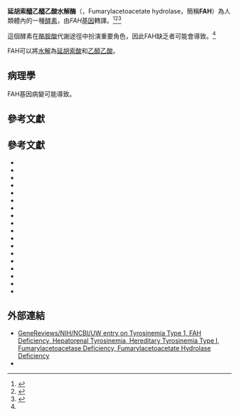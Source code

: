 {{PBB|geneid=2184}}

'''延胡索醯乙醯乙酸水解酶'''（{{lang-en|Fumarylacetoacetase}}，Fumarylacetoacetate hydrolase，簡稱'''FAH'''）為人類體內的一種[[酵素|酵素]]，由''FAH''[[基因|基因]]轉譯。<ref name="pmid1998338">{{vcite2 journal | vauthors = Phaneuf D, Labelle Y, Bérubé D, Arden K, Cavenee W, Gagné R, Tanguay RM | title = Cloning and expression of the cDNA encoding human fumarylacetoacetate hydrolase, the enzyme deficient in hereditary tyrosinemia: assignment of the gene to chromosome 15 | journal = Am J Hum Genet | volume = 48 | issue = 3 | pages = 525–35 | date = Apr 1991 | pmid = 1998338 | pmc = 1682993 | doi =  }}</ref><ref name="pmid2336361">{{vcite2 journal | vauthors = Agsteribbe E, van Faassen H, Hartog MV, Reversma T, Taanman JW, Pannekoek H, Evers RF, Welling GM, Berger R | title = Nucleotide sequence of cDNA encoding human fumarylacetoacetase | journal = Nucleic Acids Res | volume = 18 | issue = 7 | pages = 1887 | date = Jun 1990 | pmid = 2336361 | pmc = 330610 | doi = 10.1093/nar/18.7.1887 }}</ref><ref name="entrez">{{cite web| title = Entrez Gene: FAH fumarylacetoacetate hydrolase (fumarylacetoacetase)| url = http://www.ncbi.nlm.nih.gov/sites/entrez?Db=gene&Cmd=ShowDetailView&TermToSearch=2184| accessdate = | archive-date = 2009-10-18| archive-url = https://web.archive.org/web/20091018023516/http://www.ncbi.nlm.nih.gov/sites/entrez?Db=gene&Cmd=ShowDetailView&TermToSearch=2184}}</ref>

這個酵素在[[酪胺酸|酪胺酸]]代謝途徑中扮演重要角色，因此FAH缺乏者可能會導致{{le|酪胺酸血症|tyrosinemia}}。<ref name="entrez"/>

FAH可以將{{le|延胡索醯乙醯乙酸|4-fumarylacetoacetate}}[[水解|水解]]為[[延胡索酸|延胡索酸]]和[[乙醯乙酸|乙醯乙酸]]。

==病理學==
FAH基因病變可能導致{{le|第一型酪胺酸血症|type I tyrosinemia}}。

== 參考文獻 ==
{{reflist}}

== 參考文獻 ==
{{refbegin | 2}}
* {{vcite2 journal | vauthors = St-Louis M, Tanguay RM | title = Mutations in the fumarylacetoacetate hydrolase gene causing hereditary tyrosinemia type I: overview | journal = Hum. Mutat. | volume = 9 | issue = 4 | pages = 291–9 | year = 1997 | pmid = 9101289 | doi = 10.1002/(SICI)1098-1004(1997)9:4<291::AID-HUMU1>3.0.CO;2-9 }}
* {{vcite2 journal | vauthors = Phaneuf D, Lambert M, Laframboise R, Mitchell G, Lettre F, Tanguay RM | title = Type 1 hereditary tyrosinemia. Evidence for molecular heterogeneity and identification of a causal mutation in a French Canadian patient | journal = J. Clin. Invest. | volume = 90 | issue = 4 | pages = 1185–92 | year = 1992 | pmid = 1401056 | pmc = 443158 | doi = 10.1172/JCI115979 }}
* {{vcite2 journal | vauthors = Tanguay RM, Valet JP, Lescault A, Duband JL, Laberge C, Lettre F, Plante M | title = Different molecular basis for fumarylacetoacetate hydrolase deficiency in the two clinical forms of hereditary tyrosinemia (type I) | journal = Am. J. Hum. Genet. | volume = 47 | issue = 2 | pages = 308–16 | year = 1990 | pmid = 2378356 | pmc = 1683717 | doi =  }}
* {{vcite2 journal | vauthors = Laberge C, Grenier A, Valet JP, Morissette J | title = Fumarylacetoacetase measurement as a mass-screening procedure for hereditary tyrosinemia type I | journal = Am. J. Hum. Genet. | volume = 47 | issue = 2 | pages = 325–8 | year = 1990 | pmid = 2378358 | pmc = 1683713 | doi =  }}
* {{vcite2 journal | vauthors = Kvittingen EA, Halvorsen S, Jellum E | title = Deficient fumarylacetoacetate fumarylhydrolase activity in lymphocytes and fibroblasts from patients with hereditary tyrosinemia | journal = Pediatr. Res. | volume = 17 | issue = 7 | pages = 541–4 | year = 1983 | pmid = 6622096 | doi = 10.1203/00006450-198307000-00005 }}
* {{vcite2 journal | vauthors = Kvittingen EA, Jellum E, Stokke O | title = Assay of fumarylacetoacetate fumarylhydrolase in human liver-deficient activity in a case of hereditary tyrosinemia | journal = Clin. Chim. Acta | volume = 115 | issue = 3 | pages = 311–9 | year = 1982 | pmid = 7296877 | doi = 10.1016/0009-8981(81)90244-8 }}
* {{vcite2 journal | vauthors = Hahn SH, Krasnewich D, Brantly M, Kvittingen EA, Gahl WA | title = Heterozygosity for an exon 12 splicing mutation and a W234G missense mutation in an American child with chronic tyrosinemia type 1 | journal = Hum. Mutat. | volume = 6 | issue = 1 | pages = 66–73 | year = 1995 | pmid = 7550234 | doi = 10.1002/humu.1380060113 }}
* {{vcite2 journal | vauthors = St-Louis M, Poudrier J, Phaneuf D, Leclerc B, Laframboise R, Tanguay RM | title = Two novel mutations involved in hereditary tyrosinemia type I | journal = Hum. Mol. Genet. | volume = 4 | issue = 2 | pages = 319–20 | year = 1995 | pmid = 7757089 | doi = 10.1093/hmg/4.2.319 }}
* {{vcite2 journal | vauthors = Kato S, Sekine S, Oh SW, Kim NS, Umezawa Y, Abe N, Yokoyama-Kobayashi M, Aoki T | title = Construction of a human full-length cDNA bank | journal = Gene | volume = 150 | issue = 2 | pages = 243–50 | year = 1995 | pmid = 7821789 | doi = 10.1016/0378-1119(94)90433-2 }}
* {{vcite2 journal | vauthors = Rootwelt H, Berger R, Gray G, Kelly DA, Coşkun T, Kvittingen EA | title = Novel splice, missense, and nonsense mutations in the fumarylacetoacetase gene causing tyrosinemia type 1 | journal = Am. J. Hum. Genet. | volume = 55 | issue = 4 | pages = 653–8 | year = 1994 | pmid = 7942842 | pmc = 1918286 | doi =  }}
* {{vcite2 journal | vauthors = Rootwelt H, Brodtkorb E, Kvittingen EA | title = Identification of a frequent pseudodeficiency mutation in the fumarylacetoacetase gene, with implications for diagnosis of tyrosinemia type I | journal = Am. J. Hum. Genet. | volume = 55 | issue = 6 | pages = 1122–7 | year = 1994 | pmid = 7977370 | pmc = 1918441 | doi =  }}
* {{vcite2 journal | vauthors = Rootwelt H, Chou J, Gahl WA, Berger R, Coşkun T, Brodtkorb E, Kvittingen EA | title = Two missense mutations causing tyrosinemia type 1 with presence and absence of immunoreactive fumarylacetoacetase | journal = Hum. Genet. | volume = 93 | issue = 6 | pages = 615–9 | year = 1994 | pmid = 8005583 | doi = 10.1007/BF00201558 }}
* {{vcite2 journal | vauthors = Grompe M, St-Louis M, Demers SI, al-Dhalimy M, Leclerc B, Tanguay RM | title = A single mutation of the fumarylacetoacetate hydrolase gene in French Canadians with hereditary tyrosinemia type I | journal = N. Engl. J. Med. | volume = 331 | issue = 6 | pages = 353–7 | year = 1994 | pmid = 8028615 | doi = 10.1056/NEJM199408113310603 }}
* {{vcite2 journal | vauthors = St-Louis M, Leclerc B, Laine J, Salo MK, Holmberg C, Tanguay RM | title = Identification of a stop mutation in five Finnish patients suffering from hereditary tyrosinemia type I | journal = Hum. Mol. Genet. | volume = 3 | issue = 1 | pages = 69–72 | year = 1994 | pmid = 8162054 | doi = 10.1093/hmg/3.1.69 }}
* {{vcite2 journal | vauthors = Grompe M, al-Dhalimy M | title = Mutations of the fumarylacetoacetate hydrolase gene in four patients with tyrosinemia, type I | journal = Hum. Mutat. | volume = 2 | issue = 2 | pages = 85–93 | year = 1993 | pmid = 8318997 | doi = 10.1002/humu.1380020205 }}
* {{vcite2 journal | vauthors = Labelle Y, Phaneuf D, Leclerc B, Tanguay RM | title = Characterization of the human fumarylacetoacetate hydrolase gene and identification of a missense mutation abolishing enzymatic activity | journal = Hum. Mol. Genet. | volume = 2 | issue = 7 | pages = 941–6 | year = 1993 | pmid = 8364576 | doi = 10.1093/hmg/2.7.941 }}
* {{vcite2 journal | vauthors = Labelle Y, Puymirat J, Tanguay RM | title = Localization of cells in the rat brain expressing fumarylacetoacetate hydrolase, the deficient enzyme in hereditary tyrosinemia type 1 | journal = Biochim. Biophys. Acta | volume = 1180 | issue = 3 | pages = 250–6 | year = 1993 | pmid = 8422430 | doi = 10.1016/0925-4439(93)90046-4 }}
* {{vcite2 journal | vauthors = Ploos van Amstel JK, Bergman AJ, van Beurden EA, Roijers JF, Peelen T, van den Berg IE, Poll-The BT, Kvittingen EA, Berger R | title = Hereditary tyrosinemia type 1: novel missense, nonsense and splice consensus mutations in the human fumarylacetoacetate hydrolase gene; variability of the genotype-phenotype relationship | journal = Hum. Genet. | volume = 97 | issue = 1 | pages = 51–9 | year = 1996 | pmid = 8557261 | doi = 10.1007/bf00218833 }}
{{refend}}

== 外部連結 ==
* [http://www.ncbi.nlm.nih.gov/bookshelf/br.fcgi?book=gene&part=tyrosinemia  GeneReviews/NIH/NCBI/UW entry on Tyrosinemia Type 1, FAH Deficiency, Hepatorenal Tyrosinemia, Hereditary Tyrosinemia Type I, Fumarylacetoacetase Deficiency, Fumarylacetoacetate Hydrolase Deficiency] {{Wayback|url=http://www.ncbi.nlm.nih.gov/bookshelf/br.fcgi?book=gene&part=tyrosinemia |date=20100602055000 }}
* {{MeshName|fumarylacetoacetase}}

{{Carbon-carbon hydrolases}}
{{Amino acid metabolism enzymes}}

{{gene-15-stub}}
{{hydrolase-stub}}